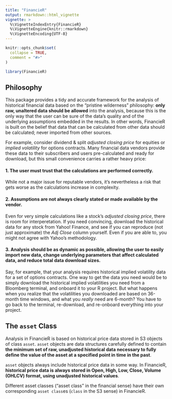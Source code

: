 ```yaml
---
title: "FinancieR"
output: rmarkdown::html_vignette
vignette: >
  %\VignetteIndexEntry{FinancieR}
  %\VignetteEngine{knitr::rmarkdown}
  %\VignetteEncoding{UTF-8}
---
```


```r
knitr::opts_chunk$set(
  collapse = TRUE,
  comment = "#>"
)
```

```r
library(FinancieR)
```

## Philosophy

This package provides a tidy and accurate framework for the analysis of historical financial data based on the "pristine wilderness" philosophy: **only raw, unaltered data should be allowed** into the analysis, because this is the only way that the user can be sure of the data's quality and of the underlying assumptions embedded in the results. In other words, FinancieR is built on the belief that data that can be calculated from other data should be calculated; never imported from other sources.

For example, consider dividend & split *adjusted closing price* for equities or *implied volatility* for options contracts. Many financial data vendors provide these data to their subscribers and users pre-calculated and ready for download, but this small convenience carries a rather heavy price: 

#### **1. The user must trust that the calculations are performed correctly.** 
While not a major issue for reputable vendors, it's nevertheless a risk that gets worse as the calculations increase in complexity.

#### **2. Assumptions are not always clearly stated or made available by the vendor.** 
Even for very simple calculations like a stock's *adjusted closing price*, there is room for interperetation. If you need convincing, download the historical data for any stock from Yahoo! Finance, and see if you can reproduce (not just approximate) the *Adj Close* column yourself. Even if you are able to, you might not agree with Yahoo's methodology.

#### **3. Analysis should be as dynamic as possible, allowing the user to easily import new data, change underlying parameters that affect calculated data, and reduce total data download sizes**. 
Say, for example, that your analysis requires historical implied volatility data for a set of options contracts. One way to get the data you need would be to simply download the historical implied volatilities you need from a Bloomberg terminal, and onboard it to your R project. But what happens when you realize that the volatilities you downloaded are based on 36-month time windows, and what you *really* need are 6-month? You have to go back to the terminal, re-download, and re-onboard everything into your project.

## The `asset` Class

Analysis in FinancieR is based on historical price data stored in S3 objects of class `asset`. `asset` objects are data structures carefully defined to contain **the minimum set of raw, unadjusted historical data necessary to fully define the value of the asset at a specified point in time in the past**.

`asset` objects always include historical price data in some way. In FinancieR, **historical price data is always stored in Open, High, Low, Close, Volume (OHLCV) format, using unadjusted historical values**. 

Different asset classes ("asset class" in the financial sense) have their own corresponding `asset class`es (`class` in the S3 sense) in FinancieR. 
